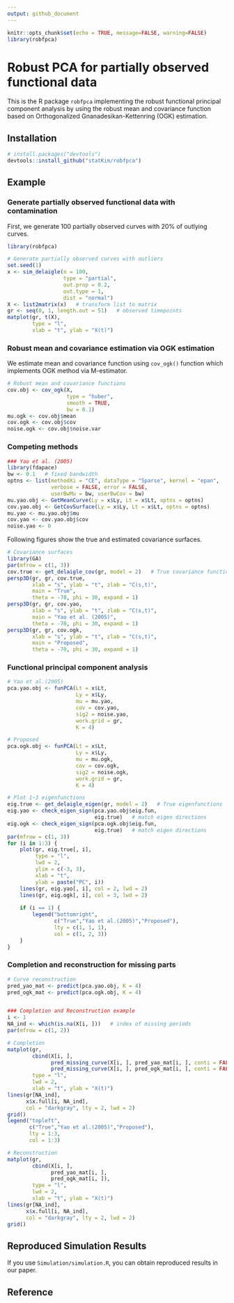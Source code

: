 ```yaml
---
output: github_document
---
```


```r
knitr::opts_chunk$set(echo = TRUE, message=FALSE, warning=FALSE)
library(robfpca)
```

# Robust PCA for partially observed functional data

This is the R package `robfpca` implementing the robust functional principal component analysis by using the robust mean and covariance function based on Orthogonalized Gnanadesikan-Kettenring (OGK) estimation.


## Installation
```r
# install.packages("devtools")
devtools::install_github("statKim/robfpca")
```

## Example

### Generate partially observed functional data with contamination
First, we generate 100 partially observed curves with 20% of outlying curves.
```r
library(robfpca)

# Generate partially observed curves with outliers
set.seed(1)
x <- sim_delaigle(n = 100,
                  type = "partial",
                  out.prop = 0.2,
                  out.type = 1,
                  dist = "normal")
X <- list2matrix(x)   # transform list to matrix
gr <- seq(0, 1, length.out = 51)   # observed timepoints
matplot(gr, t(X), 
        type = "l",
        xlab = "t", ylab = "X(t)")
```


### Robust mean and covariance estimation via OGK estimation
We estimate mean and covariance function using `cov_ogk()` function which implements OGK method via M-estimator.
```r
# Robust mean and covariance functions
cov.obj <- cov_ogk(X,
                   type = "huber",
                   smooth = TRUE,
                   bw = 0.1)
mu.ogk <- cov.obj$mean
cov.ogk <- cov.obj$cov
noise.ogk <- cov.obj$noise.var
```

### Competing methods
```r
### Yao et al. (2005)
library(fdapace)
bw <- 0.1   # fixed bandwidth
optns <- list(methodXi = "CE", dataType = "Sparse", kernel = "epan", 
              verbose = FALSE, error = FALSE,
              userBwMu = bw, userBwCov = bw)
mu.yao.obj <- GetMeanCurve(Ly = x$Ly, Lt = x$Lt, optns = optns)
cov.yao.obj <- GetCovSurface(Ly = x$Ly, Lt = x$Lt, optns = optns)
mu.yao <- mu.yao.obj$mu
cov.yao <- cov.yao.obj$cov
noise.yao <- 0
```


Following figures show the true and estimated covariance surfaces.
```r
# Covariance surfaces
library(GA)
par(mfrow = c(1, 3))
cov.true <- get_delaigle_cov(gr, model = 2)   # True covariance function
persp3D(gr, gr, cov.true,
        xlab = "s", ylab = "t", zlab = "C(s,t)",
        main = "True",
        theta = -70, phi = 30, expand = 1)
persp3D(gr, gr, cov.yao,
        xlab = "s", ylab = "t", zlab = "C(s,t)",
        main = "Yao et al. (2005)",
        theta = -70, phi = 30, expand = 1)
persp3D(gr, gr, cov.ogk,
        xlab = "s", ylab = "t", zlab = "C(s,t)",
        main = "Proposed",
        theta = -70, phi = 30, expand = 1)
```


### Functional principal component analysis
```r
# Yao et al.(2005)
pca.yao.obj <- funPCA(Lt = x$Lt, 
                      Ly = x$Ly,
                      mu = mu.yao, 
                      cov = cov.yao, 
                      sig2 = noise.yao,
                      work.grid = gr,
                      K = 4)

# Proposed
pca.ogk.obj <- funPCA(Lt = x$Lt, 
                      Ly = x$Ly,
                      mu = mu.ogk, 
                      cov = cov.ogk, 
                      sig2 = noise.ogk,
                      work.grid = gr,
                      K = 4)
```

```r
# Plot 1~3 eigenfunctions
eig.true <- get_delaigle_eigen(gr, model = 2)   # True eigenfunctions
eig.yao <- check_eigen_sign(pca.yao.obj$eig.fun, 
                            eig.true)   # match eigen directions
eig.ogk <- check_eigen_sign(pca.ogk.obj$eig.fun, 
                            eig.true)   # match eigen directions
par(mfrow = c(1, 3))
for (i in 1:3) {
    plot(gr, eig.true[, i],
         type = "l",
         lwd = 2,
         ylim = c(-3, 3),
         xlab = "t", 
         ylab = paste("PC", i))
    lines(gr, eig.yao[, i], col = 2, lwd = 2)
    lines(gr, eig.ogk[, i], col = 3, lwd = 2)
    
    if (i == 1) {
        legend("bottomright", 
               c("True","Yao et al.(2005)","Proposed"),
               lty = c(1, 1, 1),
               col = c(1, 2, 3))
    }
}
```


### Completion and reconstruction for missing parts
```r
# Curve reconstruction
pred_yao_mat <- predict(pca.yao.obj, K = 4)
pred_ogk_mat <- predict(pca.ogk.obj, K = 4)


### Completion and Reconstruction example
i <- 1
NA_ind <- which(is.na(X[i, ]))   # index of missing periods
par(mfrow = c(1, 2))

# Completion
matplot(gr, 
        cbind(X[i, ], 
              pred_missing_curve(X[i, ], pred_yao_mat[i, ], conti = FALSE),
              pred_missing_curve(X[i, ], pred_ogk_mat[i, ], conti = FALSE)),
        type = "l",
        lwd = 2,
        xlab = "t", ylab = "X(t)")
lines(gr[NA_ind], 
      x$x.full[i, NA_ind],
      col = "darkgray", lty = 2, lwd = 2)
grid()
legend("topleft", 
       c("True","Yao et al.(2005)","Proposed"),
       lty = 1:3,
       col = 1:3)

# Reconstruction
matplot(gr, 
        cbind(X[i, ], 
              pred_yao_mat[i, ],
              pred_ogk_mat[i, ]),
        type = "l",
        lwd = 2,
        xlab = "t", ylab = "X(t)")
lines(gr[NA_ind], 
      x$x.full[i, NA_ind],
      col = "darkgray", lty = 2, lwd = 2)
grid()
```


## Reproduced Simulation Results
If you use `Simulation/simulation.R`, you can obtain reproduced results in our paper.


## Reference
<!-- - H. Kim, Y. Park and Y. Lim (2022+). Robust principal component analysis and its applications for partially observed functional data, *Submitted*. -->


